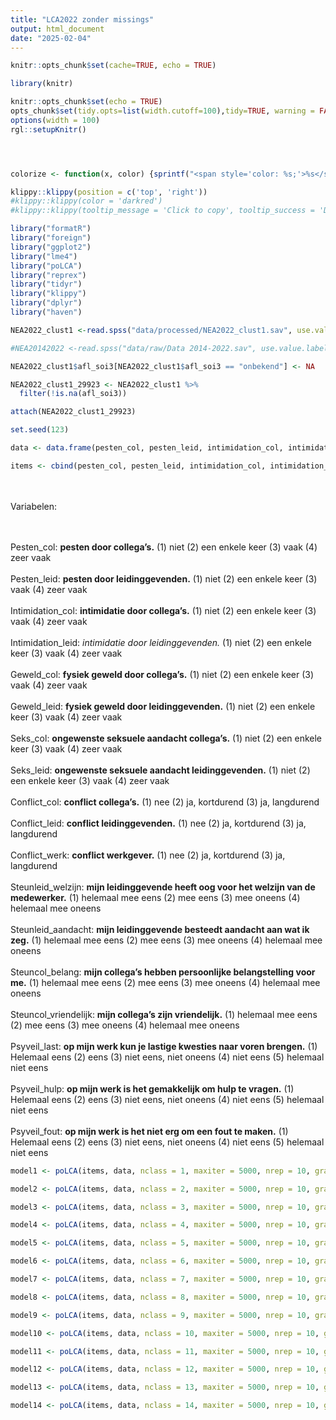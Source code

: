 ```yaml
---
title: "LCA2022 zonder missings"
output: html_document
date: "2025-02-04"
---
```


```r
knitr::opts_chunk$set(cache=TRUE, echo = TRUE)
```


```r
library(knitr)

knitr::opts_chunk$set(echo = TRUE)
opts_chunk$set(tidy.opts=list(width.cutoff=100),tidy=TRUE, warning = FALSE, message = FALSE,comment = "#>", cache=TRUE, class.source=c("test"), class.output=c("test2"))
options(width = 100)
rgl::setupKnitr()




colorize <- function(x, color) {sprintf("<span style='color: %s;'>%s</span>", color, x) }

```



```r
klippy::klippy(position = c('top', 'right'))
#klippy::klippy(color = 'darkred')
#klippy::klippy(tooltip_message = 'Click to copy', tooltip_success = 'Done')
```


```r
library("formatR")
library("foreign")
library("ggplot2")
library("lme4")
library("poLCA")
library("reprex")
library("tidyr")
library("klippy")
library("dplyr")
library("haven")
```

```r
NEA2022_clust1 <-read.spss("data/processed/NEA2022_clust1.sav", use.value.labels = T, to.data.frame = T)

#NEA20142022 <-read.spss("data/raw/Data 2014-2022.sav", use.value.labels = T, to.data.frame = T)
```


```r
NEA2022_clust1$afl_soi3[NEA2022_clust1$afl_soi3 == "onbekend"] <- NA

NEA2022_clust1_29923 <- NEA2022_clust1 %>%
  filter(!is.na(afl_soi3))

attach(NEA2022_clust1_29923)

```

```r
set.seed(123)
```

```r
data <- data.frame(pesten_col, pesten_leid, intimidation_col, intimidation_leid, geweld_col, geweld_leid, seks_col, seks_leid, conflict_col, conflict_leid, conflict_werk, steunleid_welzijn, steunleid_aandacht, steuncol_belang, steuncol_vriendelijk, psyveil_last, psyveil_hulp, psyveil_fout)

items <- cbind(pesten_col, pesten_leid, intimidation_col, intimidation_leid, geweld_col, geweld_leid, seks_col, seks_leid, conflict_col, conflict_leid, conflict_werk, steunleid_welzijn, steunleid_aandacht, steuncol_belang, steuncol_vriendelijk, psyveil_last, psyveil_hulp, psyveil_fout) ~ 1
```
<br><br> Variabelen:

<br><br> Pesten_col: **pesten door collega's.** (1) niet (2) een enkele keer (3) vaak (4) zeer vaak
<br><br> Pesten_leid: **pesten door leidinggevenden.** (1) niet (2) een enkele keer (3) vaak (4) zeer vaak
<br><br> Intimidation_col: **intimidatie door collega's.** (1) niet (2) een enkele keer (3) vaak (4) zeer vaak
<br><br> Intimidation_leid: *intimidatie door leidinggevenden.* (1) niet (2) een enkele keer (3) vaak (4) zeer vaak
<br><br> Geweld_col: **fysiek geweld door collega's.** (1) niet (2) een enkele keer (3) vaak (4) zeer vaak
<br><br> Geweld_leid: **fysiek geweld door leidinggevenden.** (1) niet (2) een enkele keer (3) vaak (4) zeer vaak
<br><br> Seks_col: **ongewenste seksuele aandacht collega's.** (1) niet (2) een enkele keer (3) vaak (4) zeer vaak
<br><br> Seks_leid: **ongewenste seksuele aandacht leidinggevenden.** (1) niet (2) een enkele keer (3) vaak (4) zeer vaak
<br><br> Conflict_col: **conflict collega's.** (1) nee (2) ja, kortdurend (3) ja, langdurend
<br><br> Conflict_leid: **conflict leidinggevenden.** (1) nee (2) ja, kortdurend (3) ja, langdurend
<br><br> Conflict_werk: **conflict werkgever.** (1) nee (2) ja, kortdurend (3) ja, langdurend
<br><br> Steunleid_welzijn: **mijn leidinggevende heeft oog voor het welzijn van de medewerker.** (1) helemaal mee eens (2) mee eens (3) mee oneens (4) helemaal mee oneens
<br><br> Steunleid_aandacht: **mijn leidinggevende besteedt aandacht aan wat ik zeg.** (1) helemaal mee eens (2) mee eens (3) mee oneens (4) helemaal mee oneens
<br><br> Steuncol_belang: **mijn collega's hebben persoonlijke belangstelling voor me.** (1) helemaal mee eens (2) mee eens (3) mee oneens (4) helemaal mee oneens
<br><br> Steuncol_vriendelijk: **mijn collega's zijn vriendelijk.** (1) helemaal mee eens (2) mee eens (3) mee oneens (4) helemaal mee oneens
<br><br> Psyveil_last: **op mijn werk kun je lastige kwesties naar voren brengen.** (1) Helemaal eens (2) eens (3) niet eens, niet oneens (4) niet eens (5) helemaal niet eens
<br><br> Psyveil_hulp: **op mijn werk is het gemakkelijk om hulp te vragen.** (1) Helemaal eens (2) eens (3) niet eens, niet oneens (4) niet eens (5) helemaal niet eens
<br><br> Psyveil_fout: **op mijn werk is het niet erg om een fout te maken.** (1) Helemaal eens (2) eens (3) niet eens, niet oneens (4) niet eens (5) helemaal niet eens



```r
model1 <- poLCA(items, data, nclass = 1, maxiter = 5000, nrep = 10, graphs=FALSE, na.rm = FALSE)
```

```r
model2 <- poLCA(items, data, nclass = 2, maxiter = 5000, nrep = 10, graphs=FALSE, na.rm = FALSE)
```

```r
model3 <- poLCA(items, data, nclass = 3, maxiter = 5000, nrep = 10, graphs=FALSE, na.rm = FALSE)
```

```r
model4 <- poLCA(items, data, nclass = 4, maxiter = 5000, nrep = 10, graphs=FALSE, na.rm = FALSE)
```

```r
model5 <- poLCA(items, data, nclass = 5, maxiter = 5000, nrep = 10, graphs=FALSE, na.rm = FALSE)
```

```r
model6 <- poLCA(items, data, nclass = 6, maxiter = 5000, nrep = 10, graphs=FALSE, na.rm = FALSE)
```

```r
model7 <- poLCA(items, data, nclass = 7, maxiter = 5000, nrep = 10, graphs=FALSE, na.rm = FALSE)
```

```r
model8 <- poLCA(items, data, nclass = 8, maxiter = 5000, nrep = 10, graphs=FALSE, na.rm = FALSE)
```

```r
model9 <- poLCA(items, data, nclass = 9, maxiter = 5000, nrep = 10, graphs=FALSE, na.rm = FALSE)
```

```r
model10 <- poLCA(items, data, nclass = 10, maxiter = 5000, nrep = 10, graphs=FALSE, na.rm = FALSE)
```

```r
model11 <- poLCA(items, data, nclass = 11, maxiter = 5000, nrep = 10, graphs=FALSE, na.rm = FALSE)
```

```r
model12 <- poLCA(items, data, nclass = 12, maxiter = 5000, nrep = 10, graphs=FALSE, na.rm = FALSE)
```

```r
model13 <- poLCA(items, data, nclass = 13, maxiter = 5000, nrep = 10, graphs=FALSE, na.rm = FALSE)
```

```r
model14 <- poLCA(items, data, nclass = 14, maxiter = 5000, nrep = 10, graphs=FALSE, na.rm = FALSE)
```










